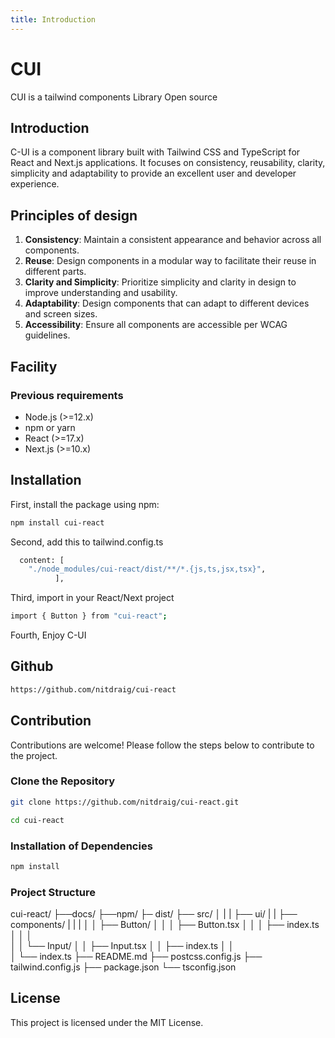 ```yaml
---
title: Introduction
---
```

# CUI 

CUI is a tailwind components Library Open source

## Introduction
C-UI is a component library built with Tailwind CSS and TypeScript for React and Next.js applications. It focuses on consistency, reusability, clarity, simplicity and adaptability to provide an excellent user and developer experience.

## Principles of design
1. **Consistency**: Maintain a consistent appearance and behavior across all components.
2. **Reuse**: Design components in a modular way to facilitate their reuse in different parts.
3. **Clarity and Simplicity**: Prioritize simplicity and clarity in design to improve understanding and usability.
4. **Adaptability**: Design components that can adapt to different devices and screen sizes.
5. **Accessibility**: Ensure all components are accessible per WCAG guidelines.

## Facility
### Previous requirements
- Node.js (>=12.x)
- npm or yarn
- React (>=17.x)
- Next.js (>=10.x)


## Installation

First, install the package using npm:

```bash
npm install cui-react
```
Second, add this to tailwind.config.ts
```bash
  content: [
    "./node_modules/cui-react/dist/**/*.{js,ts,jsx,tsx}",
          ], 
```
Third, import in your React/Next project
```bash
import { Button } from "cui-react";
```
Fourth, Enjoy C-UI

## Github
```bash
https://github.com/nitdraig/cui-react 
```
## Contribution
Contributions are welcome! Please follow the steps below to contribute to the project.

### Clone the Repository

```bash
git clone https://github.com/nitdraig/cui-react.git

cd cui-react
```
### Installation of Dependencies

```bash
npm install
```
### Project Structure
cui-react/
    ├──docs/ 
    ├──npm/
        ├─ dist/ 
        ├── src/
        │   |
        |   ├── ui/
        |   |    ├── components/
        |   |    |
        │   │    ├── Button/
        │   │    │   ├── Button.tsx
        │   │    │   ├── index.ts
        │   │    │   
        │   │    └── Input/
        │   │        ├── Input.tsx
        │   │        ├── index.ts
        │   │       
        │   └── index.ts
        ├── README.md
        ├── postcss.config.js
        ├── tailwind.config.js
        ├── package.json
        └── tsconfig.json


## License

This project is licensed under the MIT License.